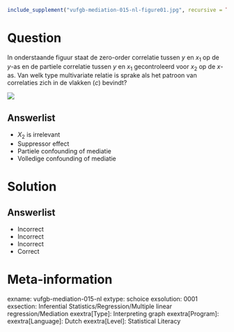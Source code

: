 ```{r, echo = FALSE, results = "hide"}
include_supplement("vufgb-mediation-015-nl-figure01.jpg", recursive = TRUE)
```

Question
========

In onderstaande figuur staat de zero-order correlatie tussen *y* en $x_{1}$ op de *y*-as en de partiele correlatie tussen *y* en $x_{1}$ gecontroleerd voor $x_{2}$ op de *x*-as. Van welk type multivariate relatie is sprake als het patroon van correlaties zich in de vlakken (*c*) bevindt?

![](vufgb-mediation-015-nl-figure01.jpg)
  
Answerlist
----------
* $X_{2}$ is irrelevant
* Suppressor effect
* Partiele confounding of mediatie
* Volledige confounding of mediatie

Solution
========

Answerlist
----------
* Incorrect
* Incorrect
* Incorrect
* Correct

Meta-information
================
exname: vufgb-mediation-015-nl
extype: schoice
exsolution: 0001
exsection: Inferential Statistics/Regression/Multiple linear regression/Mediation
exextra[Type]: Interpreting graph
exextra[Program]: 
exextra[Language]: Dutch
exextra[Level]: Statistical Literacy